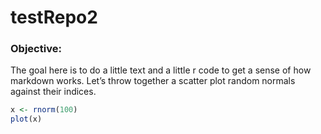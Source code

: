 testRepo2
========================================================

### Objective:
The goal here is to do a little text and a little r code to get a sense of how markdown works.  Let’s throw together a scatter plot random normals against their indices.

```r
x <- rnorm(100)
plot(x)
```